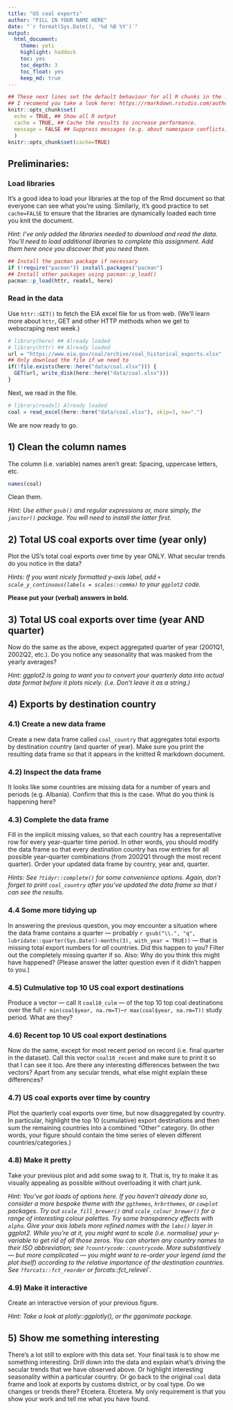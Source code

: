 ```yaml
---
title: "US coal exports"
author: "FILL IN YOUR NAME HERE"
date: "`r format(Sys.Date(), '%d %B %Y')`"
output:
  html_document:
    theme: yeti
    highlight: haddock 
    toc: yes
    toc_depth: 3
    toc_float: yes
    keep_md: true
---
```


```r
## These next lines set the default behaviour for all R chunks in the .Rmd document.
## I recomend you take a look here: https://rmarkdown.rstudio.com/authoring_rcodechunks.html
knitr::opts_chunk$set(
  echo = TRUE, ## Show all R output
  cache = TRUE, ## Cache the results to increase performance.
  message = FALSE ## Suppress messages (e.g. about namespace conflicts)
  ) 
knitr::opts_chunk$set(cache=TRUE) 
```

## Preliminaries: 

### Load libraries

It's a good idea to load your libraries at the top of the Rmd document so that everyone can see what you're using. Similarly, it's good practice to set `cache=FALSE` to ensure that the libraries are dynamically loaded each time you knit the document.

*Hint: I've only added the libraries needed to download and read the data. You'll need to load additional libraries to complete this assignment. Add them here once you discover that you need them.* 

```r
## Install the pacman package if necessary
if (!require("pacman")) install.packages("pacman")
## Install other packages using pacman::p_load()
pacman::p_load(httr, readxl, here)
```

### Read in the data

Use `httr::GET()` to fetch the EIA excel file for us from web. (We'll learn more about `httr`, GET and other HTTP methods when we get to webscraping next week.) 

```r
# library(here) ## Already loaded
# library(httr) ## Already loaded
url = "https://www.eia.gov/coal/archive/coal_historical_exports.xlsx"
## Only download the file if we need to
if(!file.exists(here::here("data/coal.xlsx"))) {
  GET(url, write_disk(here::here("data/coal.xlsx")))
}
```

Next, we read in the file.

```r
# library(readxl) Already loaded
coal = read_excel(here::here("data/coal.xlsx"), skip=3, na=".")
```

We are now ready to go.

## 1) Clean the column names

The column (i.e. variable) names aren't great: Spacing, uppercase letters, etc. 
```r
names(coal)
```

Clean them. 

*Hint: Use either `gsub()` and regular expressions or, more simply, the `janitor()` package. You will need to install the latter first.*


## 2) Total US coal exports over time (year only)

Plot the US's total coal exports over time by year ONLY. What secular trends do you notice in the data?

*Hints: If you want nicely formatted y-axis label, add `+ scale_y_continuous(labels = scales::comma)` to your `ggplot2` code.*

**Please put your (verbal) answers in bold.**

## 3) Total US coal exports over time (year AND quarter)

Now do the same as the above, expect aggregated quarter of year (2001Q1, 2002Q2, etc.). Do you notice any seasonality that was masked from the yearly averages?

*Hint: ggplot2 is going to want you to convert your quarterly data into actual date format before it plots nicely. (i.e. Don't leave it as a string.)*


## 4) Exports by destination country

### 4.1) Create a new data frame

Create a new data frame called `coal_country` that aggregates total exports by destination country (and quarter of year). Make sure you print the resulting data frame so that it appears in the knitted R markdown document.


### 4.2) Inspect the data frame

It looks like some countries are missing data for a number of years and periods (e.g. Albania). Confirm that this is the case. What do you think is happening here?


### 4.3) Complete the data frame

Fill in the implicit missing values, so that each country has a representative row for every year-quarter time period. In other words, you should modify the data frame so that every destination country has row entries for all possible year-quarter combinations (from 2002Q1 through the most recent quarter). Order your updated data frame by country, year and, quarter. 

*Hints: See `?tidyr::complete()` for some convenience options. Again, don't forget to print `coal_country` after you've updated the data frame so that I can see the results.*


### 4.4 Some more tidying up

In answering the previous question, you _may_ encounter a situation where the data frame contains a quarter --- probably `r gsub("\\.", "q", lubridate::quarter(Sys.Date()-months(3), with_year = TRUE))` --- that is missing total export numbers for *all* countries. Did this happen to you? Filter out the completely missing quarter if so. Also: Why do you think this might have happened? (Please answer the latter question even if it didn't happen to you.) 


### 4.5) Culmulative top 10 US coal export destinations

Produce a vector --- call it `coal10_culm` --- of the top 10 top coal destinations over the full `r min(coal$year, na.rm=T)`--`r max(coal$year, na.rm=T))` study period. What are they?


### 4.6) Recent top 10 US coal export destinations

Now do the same, except for most recent period on record (i.e. final quarter in the dataset). Call this vector `coal10_recent` and make sure to print it so that I can see it too. Are there any interesting differences between the two vectors? Apart from any secular trends, what else might explain these differences?


### 4.7) US coal exports over time by country

Plot the quarterly coal exports over time, but now disaggregated by country. In particular, highlight the top 10 (cumulative) export destinations and then sum the remaining countries into a combined "Other" category. (In other words, your figure should contain the time series of eleven different countries/categories.)


### 4.8) Make it pretty

Take your previous plot and add some swag to it. That is, try to make it as visually appealing as possible without overloading it with chart junk.

*Hint: You've got loads of options here. If you haven't already done so, consider a more bespoke theme with the `ggthemes`, `hrbrthemes`, or `cowplot` packages. Try out `scale_fill_brewer()` and `scale_colour_brewer()` for a range of interesting colour palettes. Try some transparency effects with `alpha`. Give your axis labels more refined names with the `labs()` layer in ggplot2. While you're at it, you might want to scale (i.e. normalise) your y-variable to get rid of all those zeros. You can shorten any country names to their ISO abbreviation; see `?countrycode::countrycode`. More substantively --- but more complicated --- you might want to re-order your legend (and the plot itself) according to the relative importance of the destination countries. See `?forcats::fct_reorder` or forcats::fct_relevel`.*


### 4.9) Make it interactive

Create an interactive version of your previous figure.

*Hint: Take a look at plotly::ggplotly(), or the gganimate package.*


## 5) Show me something interesting

There's a lot still to explore with this data set. Your final task is to show me something interesting. Drill down into the data and explain what's driving the secular trends that we have observed above. Or highlight interesting seasonality within a particular country. Or go back to the original `coal` data frame and look at exports by customs district, or by coal type. Do we changes or trends there? Etcetera. Etcetera. My only requirement is that you show your work and tell me what you have found.
